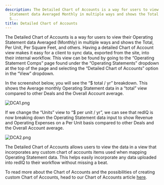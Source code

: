 ```yaml
---
description: The Detailed Chart of Accounts is a way for users to view their Operating
  Statement data Averaged Monthly in multiple ways and shows the Total Per Unit Per
  S...
title: Detailed Chart of Accounts
---
```


The Detailed Chart of Accounts is a way for users to view their Operating Statement data Averaged (Monthly) in multiple ways and shows the Total, Per Unit, Per Square Feet, and others. Having a detailed Chart of Account view makes it easy for a client to sync data, exported from the site, into their internal workflow. This view can be found by going to the “Operating Statement Comps” page found under the “Operating Statements” dropdown at the top of the page and selecting the “Detailed Chart of Accounts” option in the “View” dropdown.


In the screenshot below, you will see the “$ total / yr” breakdown. This shows the Average monthly Operating Statement data in a “total” view compared to other Deals and the Overall Account average.


<Frame>
  <img src="https://rediq.zendesk.com/hc/article_attachments/6663009901972/DCA1.png" alt="DCA1.png" />
</Frame>


If we change the “Units” view to “$ per unit / yr”, we can see that redIQ is now breaking down the Operating Statement data input to show Revenue and Operating Expenses on a Per Unit basis compared to other Deals and the Overall Account average.


<Frame>
  <img src="https://rediq.zendesk.com/hc/article_attachments/6663045709716/DCA2.png" alt="DCA2.png" />
</Frame>


The Detailed Chart of Accounts allows users to view the data in a view that incorporates any custom chart of accounts items used when mapping Operating Statement data. This helps easily incorporate any data uploaded into redIQ to their workflow without missing a beat.


To read more about the Chart of Accounts and the possibilities of creating custom Chart of Accounts, head to our Chart of Accounts article [here](kb://article/zendesk:rediq:360036506651).